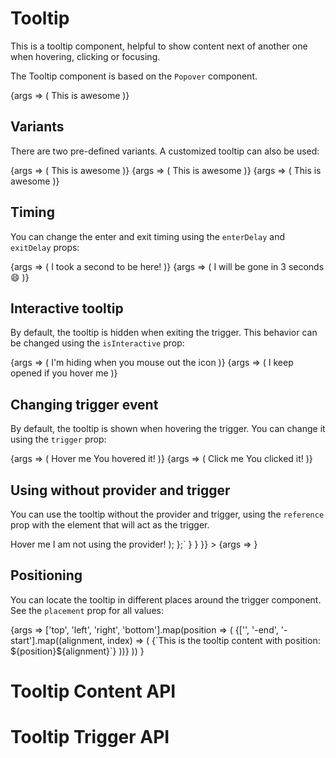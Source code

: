 


<Meta title="Components/Tooltip" component={TooltipContent} />

# Tooltip

This is a tooltip component, helpful to show content next of another one when hovering, clicking or focusing.

The Tooltip component is based on the `Popover` component.

<Story name="playground" args={{}} parameters={getPlaygroundStoryParams()}>
	{args => (
		<Tooltip>
			<Tooltip.Trigger>
				<Icon styling="filled" icon="info" fill="primary.500" />
			</Tooltip.Trigger>
			<Tooltip.Content {...args}>This is awesome</Tooltip.Content>
		</Tooltip>
	)}
</Story>

## Variants

There are two pre-defined variants. A customized tooltip can also be used:

<Canvas>
	<Story name="dark" parameters={getFixedStoryParams()}>
		{args => (
			<Tooltip>
				<Tooltip.Trigger>
					<Icon styling="filled" icon="info" fill="primary.500" />
				</Tooltip.Trigger>
				<Tooltip.Content variant="dark">This is awesome</Tooltip.Content>
			</Tooltip>
		)}
	</Story>
	<Story name="light" parameters={getFixedStoryParams()}>
		{args => (
			<Tooltip>
				<Tooltip.Trigger ml="150px">
					<Icon styling="filled" icon="info" fill="primary.500" />
				</Tooltip.Trigger>
				<Tooltip.Content variant="light">This is awesome</Tooltip.Content>
			</Tooltip>
		)}
	</Story>
	<Story name="custom" parameters={getFixedStoryParams()}>
		{args => (
			<Tooltip>
				<Tooltip.Trigger ml="150px">
					<Icon styling="filled" icon="info" fill="primary.500" />
				</Tooltip.Trigger>
				<Tooltip.Content bg="green.300" color="neutral.900">
					This is awesome
				</Tooltip.Content>
			</Tooltip>
		)}
	</Story>
</Canvas>

## Timing

You can change the enter and exit timing using the `enterDelay` and `exitDelay` props:

<Canvas>
	<Story name="enter timing" parameters={getFixedStoryParams()}>
		{args => (
			<Tooltip>
				<Tooltip.Trigger>
					<Icon styling="filled" icon="info" fill="primary.500" />
				</Tooltip.Trigger>
				<Tooltip.Content enterDelay={1000}>I took a second to be here!</Tooltip.Content>
			</Tooltip>
		)}
	</Story>
	<Story name="exit timing" parameters={getFixedStoryParams()}>
		{args => (
			<Tooltip>
				<Tooltip.Trigger ml="150px">
					<Icon styling="filled" icon="info" fill="primary.500" />
				</Tooltip.Trigger>
				<Tooltip.Content exitDelay={3000}>I will be gone in 3 seconds 😄</Tooltip.Content>
			</Tooltip>
		)}
	</Story>
</Canvas>

## Interactive tooltip

By default, the tooltip is hidden when exiting the trigger. This behavior can be changed using the `isInteractive` prop:

<Canvas>
	<Story name="not interactive" parameters={getFixedStoryParams()}>
		{args => (
			<Tooltip>
				<Tooltip.Trigger>
					<Icon styling="filled" icon="info" fill="primary.500" />
				</Tooltip.Trigger>
				<Tooltip.Content isInteractive={false}>I'm hiding when you mouse out the icon</Tooltip.Content>
			</Tooltip>
		)}
	</Story>
	<Story name="interactive" parameters={getFixedStoryParams()}>
		{args => (
			<Tooltip>
				<Tooltip.Trigger ml="150px">
					<Icon styling="filled" icon="info" fill="primary.500" />
				</Tooltip.Trigger>
				<Tooltip.Content isInteractive={true}>I keep opened if you hover me</Tooltip.Content>
			</Tooltip>
		)}
	</Story>
</Canvas>

## Changing trigger event

By default, the tooltip is shown when hovering the trigger. You can change it using the `trigger` prop:

<Canvas>
	<Story name="on hover" parameters={getFixedStoryParams()}>
		{args => (
			<Tooltip>
				<Tooltip.Trigger width="fit-content">Hover me</Tooltip.Trigger>
				<Tooltip.Content trigger="mouseenter focus">You hovered it!</Tooltip.Content>
			</Tooltip>
		)}
	</Story>
	<Story name="on click" parameters={getFixedStoryParams()}>
		{args => (
			<Tooltip>
				<Tooltip.Trigger ml="150px" width="fit-content">
					Click me
				</Tooltip.Trigger>
				<Tooltip.Content trigger="click">You clicked it!</Tooltip.Content>
			</Tooltip>
		)}
	</Story>
</Canvas>

## Using without provider and trigger

You can use the tooltip without the provider and trigger, using the `reference` prop with the element that will act as the trigger.

<Canvas>
	<Story
		name="without provider"
		parameters={{
			...getFixedStoryParams(),
			docs: {
				source: {
					code: `
  const ref = React.useRef(null);
  return (
      <Flex ref={ref}>Hover me</Flex>
      <Tooltip.Content reference={ref}>
        I am not using the provider!
      </Tooltip.Content>
  );
};`
				}
			}
		}}
	>
		{args => <TooltipWithoutProvider />}
	</Story>
</Canvas>

## Positioning

You can locate the tooltip in different places around the trigger component. See the `placement` prop for all values:

<Canvas>
	<Story name="positioning" parameters={getFixedStoryParams()}>
		{args =>
			['top', 'left', 'right', 'bottom'].map(position => (
				<Flex key={`${position}-div`} py={5} flexWrap="wrap">
					{['', '-end', '-start'].map((alignment, index) => (
						<Tooltip key={`${position}${alignment}`}>
							<Tooltip.Trigger mx="140px" my="60px">
								<Icon styling="filled" icon="info" fill="primary.500" />
							</Tooltip.Trigger>
							<Tooltip.Content isVisible={true} placement={`${position}${alignment}`} width="180px">
								{`This is the tooltip content with position: ${position}${alignment}`}
							</Tooltip.Content>
						</Tooltip>
					))}
				</Flex>
			))
		}
	</Story>
</Canvas>

# Tooltip Content API

<ArgsTable of={TooltipContent} />

# Tooltip Trigger API

<ArgsTable of={TooltipTrigger} />
